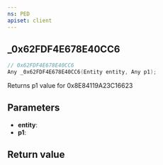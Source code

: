 ```yaml
---
ns: PED
apiset: client
---
```

## _0x62FDF4E678E40CC6

```c
// 0x62FDF4E678E40CC6
Any _0x62FDF4E678E40CC6(Entity entity, Any p1);
```

Returns p1 value for 0x8E84119A23C16623

## Parameters
* **entity**:
* **p1**:

## Return value